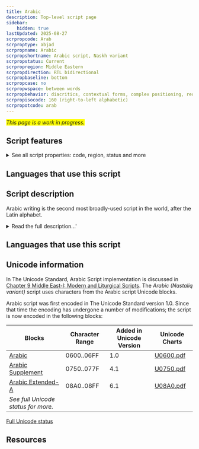 ```yaml
---
title: Arabic
description: Top-level script page
sidebar:
    hidden: true
lastUpdated: 2025-08-27
scrpropcode: Arab
scrproptype: abjad
scrpropname: Arabic
scrpropshortname: Arabic script, Naskh variant
scrpropstatus: Current
scrpropregion: Middle Eastern
scrpropdirection: RTL bidirectional
scrpropbaseline: bottom
scrpropcase: no
scrpropwspace: between words
scrpropbehavior: diacritics, contextual forms, complex positioning, required ligatures
scrpropisocode: 160 (right-to-left alphabetic)
scrpropotcode: arab
---
```


<span style='background-color:yellow'>_This page is a work in progress._</span>


## Script features

<details>
<summary> See all script properties: code, region, status and more</summary>
<ScriptInfo />
</details>

## Languages that use this script

<WsList script='Arab' wsMax='5' />

## Script description

Arabic writing is the second most broadly-used script in the world, after the Latin alphabet.

<details>
<summary>Read the full description...'</summary>It descended from the Nabataean abjad, itself a descendant of the Phoenician script, and has been used since the 4th century for writing the Arabic language. Since the words of the Prophet Muhammed can only be written in Arabic, the Arabic script has traveled far and wide with the spread of Islam and came to be used for a number of languages throughout Asia, Africa and the Middle East. Many of these are non-Semitic languages, so employ very different sound systems from spoken Arabic, and as a result the script has had to be adapted and is used slightly differently by speakers of different languages. Many African languages use an Arabic-based transcription system called _Ajami_, which is different from the original Arabic script. Romance languages such as Mozarabic or Ladino are also sometimes written in a modified Arabic script, called _Aljamiado_.

Many variations on the script have developed over time and space, but these can be broadly classified into two groups; an angular _kufic_ style which was originally used for stone inscriptions and which commonly employs no diacritics, and the _naskh_ style which is more commonly used, more rounded in form, and governed by a set of principles regulating the proportions between the letters. There are a number of variant styles included in this group, including those used in Arabic calligraphy.

Arabic letters are read from right to left. The script is an abjad; only the consonants are required to be written. The basic set of letters consists of twenty-eight consonants, although some languages use many more letters than this. Some letters can represent a consonant or a long vowel, depending on the context. An additional set of diacritics exists for writing short vowels, but its use is optional. Conventionally, for writing the Arabic language, long vowels are written and short vowels are omitted. Where a vowel is not written, readers of the script must use their knowledge of the language and its phonology to insert the appropriate vowel sound. Diacritics also exist for marking [gemination](/reference/glossary#gemination) (consonant lengthening).

Arabic is a unicameral script; there is no upper and lower case. It is also obligatorily cursive, that is, all the letters in a word must be connected wherever possible. Some letters ([a] ا, [d] ﺩ, [ð] ﺫ‎, [r] ﺭ‎, [z] ﺯ‎ and [w] ﻭ) cannot always be joined. Each letter has three contextual forms depending on whether it appears at the beginning, in the middle, or at the end of a word, as well as a basic stand-alone shape which is used when it appears at the end of a word _and_ is preceded by one of the letters listed above which cannot join on the left side. Many letters look broadly similar to one another, differing only in the placement of one or more dots above or below the letter. For example, the letters representing [ħ], [g] and [x] are all the same, except that [ħ] is unmarked, [g] has a dot in the loop of the letter and [x] has a dot above it. These dots are called _i'jam_ and form an integral part of the letter.

A number of ligatures are used in handwriting, but only one [l] + [a]  is compulsory ﻻ. A ligature is commonly used for writing the word _Allah_ 'God' .ﷲ

Latin punctuation is commonly used, with a few exceptions. The Arabic comma, question mark, and percent sign are script-specific, and there is also an Arabic triple-dot mark. In addition, there are script-specific honorific marks which may be placed above a person's name in order to confer honor or a blessing upon them. There are also Koranic annotation signs, mostly to provide guidance in chanting and singing sacred text.

The Arabic script employs two sets of numbers, _Standard_ and _Eastern Arabic_. Latin numbers, which derive from a medieval set of Arabic numbers, are also used, particularly in North Africa. Like Arabic letters, numbers are written from right to left, but with the highest value on the left, as with Latin numbers, so they must be read from left to right. There is also a numeral system known as _abjad numerals_, in which each of the 28 letters of the Arabic abjad is assigned a numeric value of units, tens or hundreds. These are combined to create larger numbers.
</details>

## Languages that use this script

<WsList script='Arab' wsMax='5' />

## Unicode information

In The Unicode Standard, Arabic Script implementation is discussed in [Chapter 9 Middle East-I: Modern and Liturgical Scripts](http://www.unicode.org/versions/latest/ch09.pdf). The _Arabic (Nastaliq variant)_ script uses characters from the Arabic script Unicode blocks.

Arabic script was first encoded in The Unicode Standard version 1.0. Since that time the encoding has undergone a number of modifications; the script is now encoded in the following blocks:

| Blocks  |  Character Range  |  Added in Unicode Version  |  Unicode Charts  |
| ------- | ----------------- | -------------------------- | ---------------- |
| [Arabic](https://scriptsource.org/block/0600)  |  0600..06FF  |  1.0  |  [U0600.pdf](http://www.unicode.org/charts/PDF/U0600.pdf)  |
| [Arabic Supplement](https://scriptsource.org/block/0750)  |  0750..077F  |  4.1  |  [U0750.pdf](http://www.unicode.org/charts/PDF/U0750.pdf)  |
| [Arabic Extended-A](https://scriptsource.org/block/08A0)  |  08A0..08FF  |  6.1  |  [U08A0.pdf](http://www.unicode.org/charts/PDF/U08A0.pdf)  |
_See full Unicode status for more._ | | | |

<a href='/scrlang/script-arab-unicode'>Full Unicode status</a>

## Resources

<ScriptResources detailSummary='seemore' />

